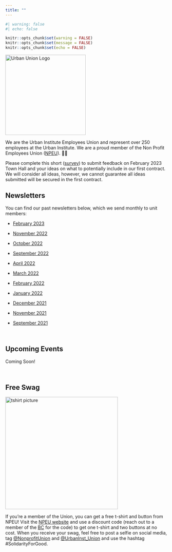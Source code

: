 ```yaml
---
title: ""
---
```


```r
#| warning: false
#| echo: false

knitr::opts_chunk$set(warning = FALSE)
knitr::opts_chunk$set(message = FALSE)
knitr::opts_chunk$set(echo = FALSE)

```

<img src="www/images/urban_union_logo.jpeg" alt="Urban Union Logo" width="250"/>

We are the Urban Institute Employees Union and represent over 250 employees at the Urban Institute. We are a proud member of the Non Profit Employees Union ([NPEU](https://npeu.org/)). ✊🏾

Please complete this short ([survey](https://docs.google.com/forms/d/e/1FAIpQLSdN7tSfEI8r6dNFDn3T3OKNVKy3jofp6K4xJea0aai0LXmTTA/viewform?usp=sf_link)) to submit feedback on February 2023 Town Hall and your ideas on what to potentially include in our first contract. We will consider all ideas, however, we cannot guarantee all ideas submitted will be secured in the first contract.

## Newsletters

You can find our past newsletters below, which we send monthly to unit members:

-   [February 2023](https://docs.google.com/document/d/16EB-6pulA1V9sntclsp9SujhQeJQSHn-T7Sz8N2T5uU/edit?usp=sharing)

-   [November 2022](https://docs.google.com/document/d/14V58WLVBl0wBFOHb7copNPA5bXE4xf60uJ_6t-G04_k/edit?usp=sharing)

-   [October 2022](https://docs.google.com/document/d/1s-g54BiWcWztCowIgo9uLEzPLsHOEaWpKgLd3Os8wWo/edit?usp=sharing)

-   [September 2022](https://docs.google.com/document/d/1w79BQVswKUSJ3tt0OQr-NeqQH7a5Fuat4kzjkK2IP1Q/edit?usp=sharing)

-   [April 2022](https://docs.google.com/document/d/1qcJzLOe3r1pCXIldQ4bhgT7cbYzCwF9Gh9XVYl7ZyS0/edit?usp=sharing)

-   [March 2022](https://docs.google.com/document/d/1gwih0xYk8Gbe7fb4zorW5K2w96K8wOC98dz5E1tioXY/edit?usp=sharing)

-   [February 2022](https://docs.google.com/document/d/1Wh2-edQWHp7gqSao6lNg3J4aOvPd0W_RZqUasa8N6ZE/edit?usp=sharing)

-   [January 2022](https://docs.google.com/document/d/1bdTn-MZtR6ARlZTZuj__-py76IFE535vzWv-FsUesS8/edit?usp=sharing)

-   [December 2021](https://docs.google.com/document/d/16i1MRvnMVu5IpDeVFRAEQIVmXSHlf5JPXk3bCoBa5Ek/edit?usp=sharing)

-   [November 2021](https://docs.google.com/document/d/1pqBx07K_dPViVbqyeeY_HLSPrT6QmITWB2MdSwltI2E/edit?usp=sharing)

-   [September 2021](https://docs.google.com/document/d/1kacC4iwr9HXOQB2MP0D6OmKhFFh1RVXmNndVE17FhgE/edit?usp=sharing)

<br>

## Upcoming Events

Coming Soon!

<br>

## Free Swag

<img src="www/images/npeu_tshirt_buttons.png" alt="tshirt picture" width="350"/>

If you're a member of the Union, you can get a free t-shirt and button from NPEU! Visit the [NPEU website](https://nonprofitunion.myshopify.com/) and use a discount code (reach out to a member of the [BC](about.qmd#bargaining-committee) for the code) to get one t-shirt and two buttons at no cost. When you receive your swag, feel free to post a selfie on social media, tag [\@NonprofitUnion](https://twitter.com/NonprofitUnion) and [\@UrbanInst_Union](https://twitter.com/urbaninst_union) and use the hashtag #SolidarityForGood.
